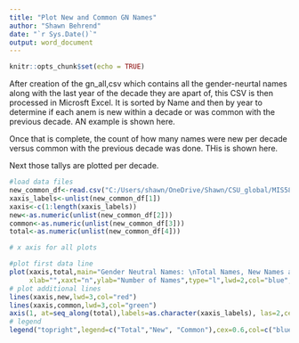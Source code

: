 ---
title: "Plot New and Common GN Names"
author: "Shawn Behrend"
date: "`r Sys.Date()`"
output: word_document
---

```{r setup, include=FALSE}
knitr::opts_chunk$set(echo = TRUE)
```
After creation of the gn_all,csv which contains all the gender-neurtal names along with the last year of the decade they are apart of, this CSV is then processed in Microsft Excel. It is sorted by Name and then by year to determine if each anem is new within a decade or was common with the previous decade. AN example is shown here.

Once that is complete, the count of how many names were new per decade versus common with the previous decade was done. THis is shown here.

Next those tallys are plotted per decade.
```{r}
#load data files
new_common_df<-read.csv("C:/Users/shawn/OneDrive/Shawn/CSU_global/MIS581/project_r_code/name_files/gn_all_with_status.csv")
xaxis_labels<-unlist(new_common_df[1])
xaxis<-c(1:length(xaxis_labels))
new<-as.numeric(unlist(new_common_df[2]))
common<-as.numeric(unlist(new_common_df[3]))
total<-as.numeric(unlist(new_common_df[4]))

# x axis for all plots

#plot first data line
plot(xaxis,total,main="Gender Neutral Names: \nTotal Names, New Names and Common Names\nBy Decade: 1880-2020",
     xlab="",xaxt="n",ylab="Number of Names",type="l",lwd=2,col="blue",ylim=c(20,140),cex.main=0.9,cex.axis=0.8)
# plot additional lines
lines(xaxis,new,lwd=3,col="red")
lines(xaxis,common,lwd=3,col="green")
axis(1, at=seq_along(total),labels=as.character(xaxis_labels), las=2,cex=0.6)
# legend
legend("topright",legend=c("Total","New", "Common"),cex=0.6,col=c("blue", "red", "green"),lwd=2,lty=1)
```
